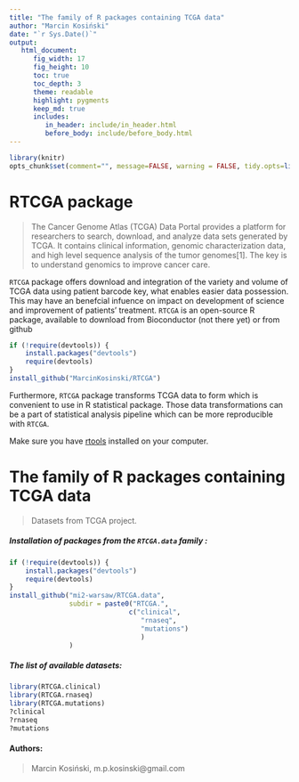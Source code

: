 ```yaml
---
title: "The family of R packages containing TCGA data"
author: "Marcin Kosiński"
date: "`r Sys.Date()`"
output: 
   html_document:
      fig_width: 17
      fig_height: 10
      toc: true
      toc_depth: 3
      theme: readable
      highlight: pygments
      keep_md: true
      includes:
         in_header: include/in_header.html
         before_body: include/before_body.html
---
```


```r
library(knitr)
opts_chunk$set(comment="", message=FALSE, warning = FALSE, tidy.opts=list(keep.blank.line=TRUE, width.cutoff=150),options(width=150), cache=TRUE, eval = FALSE)
```

# RTCGA package

> The Cancer Genome Atlas (TCGA) Data Portal provides a platform for researchers to search, download, and analyze data sets generated by TCGA. It contains clinical information, genomic characterization data, and high level sequence analysis of the tumor genomes[1]. The key is to understand genomics to improve cancer care.

`RTCGA` package offers download and integration of the variety and volume of TCGA data using patient barcode key, what enables easier data possession. This may have an benefcial infuence on impact on development of science and improvement of patients' treatment. `RTCGA` is an open-source R package, available to download from Bioconductor (not there yet) or from github
```r
if (!require(devtools)) {
    install.packages("devtools")
    require(devtools)
}
install_github("MarcinKosinski/RTCGA")
```

Furthermore, `RTCGA` package transforms TCGA data to form which is convenient to use in R statistical package. Those data transformations can be a part of statistical analysis pipeline which can be more reproducible with `RTCGA`.

Make sure you have [rtools](http://cran.r-project.org/bin/windows/Rtools/) installed on your computer.


# The family of R packages containing TCGA data

> Datasets from TCGA project.

<h5> Installation of packages from the `RTCGA.data` family : </h5>


```r
if (!require(devtools)) {
    install.packages("devtools")
    require(devtools)
}
install_github("mi2-warsaw/RTCGA.data", 
               subdir = paste0("RTCGA.", 
                              c("clinical",
                                 "rnaseq",
                                 "mutations")
                                 )
               )
```

<h5> The list of available datasets: </h5>
```r
library(RTCGA.clinical)
library(RTCGA.rnaseq)
library(RTCGA.mutations)
?clinical
?rnaseq
?mutations
```


<h4> Authors: </h4>

>
> Marcin Kosiński, m.p.kosinski@gmail.com
>